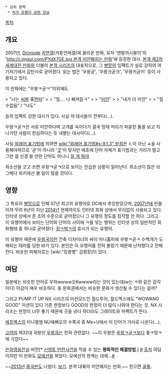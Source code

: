  * 상위 항목
  * [[속어 유행어 관련 정보]]

[[목차]]

== 개요 ==

2007년, [[Dcinside]] [[카연갤]](카툰연재갤)에 올라온 만화, 유저 '맨발의시붕이'의 '[[http://i.imgur.com/PYdX7GE.jpg 본격 미안해지는 만화]]'에 등장한 대사. [[본격 제2차 세계대전 만화]]와 더불어 [[본격 시리즈]]의 대표작으로, 그 [[병맛]]의 임팩트가 실로 강하여 여기저기에서 감탄사로 굳어졌다. 읽는 법은 '우왕굳', '우왕크굳크', '우왕키굳키' 등이 사용되고 있다.

이 만화에는 "우왕ㅋ굳ㅋ"이외에도

> "너는 [[씨발]] 좆[[찐따]]"
>  
> "헐.... 나 삐져뜸ㅋ"
>  
> "[[미안]]"
>  
> "내가 더 미안"
>  
> "질수없음" / "나도"

등의 임팩트 강한 대사가 있다. 사실 저 대사들이 전부다(…).

우왕ㅋ굳ㅋ은 서로 미안하다며 고개를 숙이다가 결국 땅에 머리가 파묻힌 둘을 보고 지나가던 사람이 한심하다는 듯 내뱉는 대사이다(…).

사실 [[외래어 표기법]]에 의하면 [[wiki:"외래어 표기법#s-9.1.3" 받침]]은 ㄷ이 아닌 '''ㅅ'''을 사용해야하므로 '굳'이 아니라 '[[굿]]'이 맞지만 애초에 단어 자체가 표기법과는 거리가 멀고 그런 걸 신경 쓸 만한 단어도 아니니 [[알 게 뭐야]]

취소선을 긋고 쓰면 우왕'''ㄱ'''굳'''ㄱ'''으로 보이는 안습한 상황이 일어난다. 취소선이 많은 리그베다 위키에선 볼 일이 많을 것이다.
== 영향 ==
그 특유의 [[병맛]]으로 인해 07년 최고의 유행어로 DC에서 추앙받았으며, [[2007년]]에 만들어져 무려 6년이 지난 [[2014년]] 현재까지도 인터넷 회화 상에서 무리없이 사용되고 있다. 인터넷 상에서 준 조어 수준으로 굳어졌으니 그 유행의 정도를 짐작할 만 하다. 그리고 이 유행어에서 보이는 단어와 단어의 사이에 ㅋ를 넣는 행위는 인터넷 상의 일반적인 회화형태 중 하나로 굳어졌다. [[정ㅋ벅ㅋ]]의 효시가 되는 유행어.

이 유행어 때문에 [[우왕국]]이란 건축 디자이너의 싸이 미니홈피에 우왕ㅋ굳ㅋ 수백개가 도배되는 테러를 당한 바가 있다. 본인은 이 유행어를 전혀 몰랐기 때문에 난처했다고 전해진다. 비슷한 피해자로는 [wiki:"킹왕짱" 김왕장]이 있다.

== 여담 ==
일본에는 비슷한 언어로 우하wwww오Kwwww라는 것이 있는데(w는 ㅋ와 같은 감각이다) 어감이 매우 비슷하다. 동 문화권에서는 비슷한 문화가 생산될 수 있다는 걸까? 

그리고 PUMP IT UP NX 시리즈의 미션모드인 월드투어, 월드맥스에도 "WOWANG GOOD" 미션이 있다
기존 판정보다 GOOD의 판정이 더 많이 나와야 한다는 것. NX 시리즈는 판정이 너무 좋기 때문에 굿을 낸다 하더라도 그레이트와 퍼펙트가 뜬다.

[[f(x)|에프엑스]]의 미니앨범 NU예삐오의 수록곡 중 Me+U에서 이 단어가 가사로 나온다(...).

[[고려]]의 제32대 국왕인 [[우왕]]과는 전혀 관련없다. ~~이 우왕은 [[우왕ㅋ굳ㅋ]]보다 좆ㅋ망ㅋ에 가깝다~~

[[은하영웅전설]] 버전[* [[신영토 반란사건]]을 막을 수 있는 '''평화적인 해결방법'''.] [http://postfiles9.naver.net/20101203_184/sunny_angel_1291306352090eCWh7_PNG/74.png?type=w3 #] [http://blog.naver.com/sunny_angel/100117354094 출처]
여담이지만 이 만화도 [[모에선]]을 쬐었다. 모에선의 한계는 대체...[http://redcomet.egloos.com/4507892 #]

~~[[2013년]] [[중국]]판도 나왔다. [http://www.people.com.cn/mediafile/pic/20130424/48/8135653551932660036.jpg 보기]. 본격 대륙의 미안해지는 만화.~~ 믿으면 [[골룸]].
